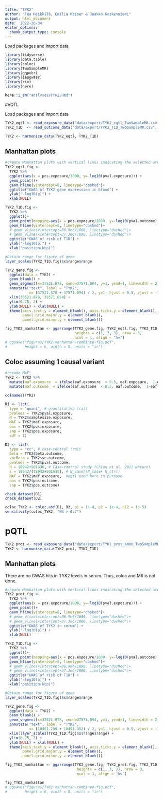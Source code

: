 ---
title: "TYK2"
author: "Tea Heikkilä, Emilia Kaiser & Jaakko Koskenniemi"
output: html_document
date: '2022-26-04'
editor_options:
  chunk_output_type: console
---

  Load packages and import data
```{r}
library(tidyverse)
library(data.table)
library(coloc)
library(TwoSampleMR)
library(ggpubr)
library(ieugwasr)
library(rio)
library(here)

here::i_am("analyses/TYK2.Rmd")

```


#eQTL

Load packages and import data
```{r}

TYK2_eqtl <- read_exposure_data("data/export/TYK2_eqtl_TwoSampleMR.csv", sep=",")
TYK2_T1D  <- read_outcome_data("data/export/TYK2_T1D_TwoSampleMR.csv", sep=",")

TYK2 <- harmonise_data(TYK2_eqtl, TYK2_T1D)

```

## Manhattan plots
```{r}
#create Manhattan plots with vertical lines indicating the selected area (see below 2.4)
TYK2_eqtl.fig <-
  TYK2 %>%
  ggplot(aes(x = pos.exposure/1000, y=-log10(pval.exposure))) +
  geom_point()+
  geom_hline(yintercept=8, linetype="dashed")+
  ggtitle("GWAS of TYK2 gene expression in blood") +
  ylab("-log10(p)") +
  xlab(NULL)

TYK2_T1D.fig <-
  TYK2 %>%
  ggplot()+
  geom_point(mapping=aes(x = pos.exposure/1000, y=-log10(pval.outcome))) +
  geom_hline(yintercept=8, linetype="dashed")+
  # geom_vline(xintercept=36.9e6/1000, linetype="dashed")+
  # geom_vline(xintercept=37.3e6/1000, linetype="dashed")+
  ggtitle("GWAS of risk of T1D") +
  ylab("-log10(p)") +
  xlab("position(kbp)")

#Obtain range for figure of gene
layer_scales(TYK2_T1D.fig)$x$range$range

TYK2_gene.fig <-
  ggplot(data = TYK2) +
  geom_blank() +
  geom_segment(x=37521.878, xend=37571.094, y=1, yend=1, linewidth = 2) +
  annotate("text", label = "TYK2",
           x= (37521.878 + 37571.094) / 2, y=1, hjust = 0.5, vjust = -1) +
  xlim(36521.878, 38571.094) +
  ylim(0.75, 2) +
  ylab(NULL) + xlab(NULL) +
  theme(axis.text.y = element_blank(), axis.ticks.y = element_blank(),
        panel.grid.major.y = element_blank(),
        panel.grid.minor.y = element_blank())

fig_TYK2_manhattan <- ggarrange(TYK2_gene.fig, TYK2_eqtl.fig, TYK2_T1D.fig,
                                heights = c(1, 3, 3), nrow = 3,
                                ncol = 1, align = "hv")
# ggsave("figures/TYK2-manhattan-combined-fig.pdf",
#        height = 6, width = 8, units = "in")
```

## Coloc assuming 1 causal variant
```{r}
#recode MAF
TYK2 <- TYK2 %>%
  mutate(maf.exposure  = ifelse(eaf.exposure  < 0.5, eaf.exposure,  1-eaf.exposure)) %>%
  mutate(maf.outcome  = ifelse(eaf.outcome  < 0.5, eaf.outcome,  1-eaf.outcome))

colnames(TYK2)

D1 <- list(
  type = "quant", # quantitative trait
  pvalues = TYK2$pval.exposure,
  N = TYK2$samplesize.exposure,
  MAF = TYK2$maf.exposure,
  pos = TYK2$pos.exposure,
  snp = TYK2$pos.exposure,
  sdY = 1)

D2 <- list(
  type = "cc", # case-control trait
  Beta = TYK2$beta.outcome,
  varBeta = TYK2$se.outcome,
  pvalues = TYK2$pval.outcome,
  N = 18942+501638, # Case-control study (Chiou et al. 2021 Nature)
  s = 18942/(18942+501638), # N_case/(N_case+ N_ctrl)
  MAF = TYK2$maf.exposure,  #eqtl used here in purpose
  pos = TYK2$pos.outcome,
  snp = TYK2$pos.outcome)

check_dataset(D1)
check_dataset(D2)

coloc_TYK2 <- coloc.abf(D1, D2, p1 = 1e-4, p2 = 1e-4, p12 = 1e-5)
sensitivity(coloc_TYK2, "H4 > 0.7")
```



# pQTL

```{r}
TYK2_prot <- read_exposure_data("data/export/TYK2_prot_anno_TwoSampleMR.csv", sep=",")
TYK2 <- harmonise_data(TYK2_prot, TYK2_T1D)

```


## Manhattan plots

There are no GWAS hits in TYK2 levels in serum. Thus, coloc and MR is not done.

```{r, echo = FALSE, message = "FALSE"}
#create Manhattan plots with vertical lines indicating the selected area (see below 2.4)
TYK2_prot.fig <-
  TYK2 %>%
  ggplot(aes(x = pos.exposure/1000, y=-log10(pval.exposure))) +
  geom_point()+
  geom_hline(yintercept=8, linetype="dashed")+
  # geom_vline(xintercept=36.9e6/1000, linetype="dashed")+
  # geom_vline(xintercept=37.3e6/1000, linetype="dashed")+
  ggtitle("GWAS of TYK2 in serum") +
  ylab("-log10(p)") +
  xlab(NULL)

TYK2_T1D.fig <-
  TYK2 %>%
  ggplot()+
  geom_point(mapping=aes(x = pos.exposure/1000, y=-log10(pval.outcome))) +
  geom_hline(yintercept=8, linetype="dashed")+
  # geom_vline(xintercept=36.9e6/1000, linetype="dashed")+
  # geom_vline(xintercept=37.3e6/1000, linetype="dashed")+
  ggtitle("GWAS of risk of T1D") +
  ylab("-log10(p)") +
  xlab("position(kbp)")

#Obtain range for figure of gene
layer_scales(TYK2_T1D.fig)$x$range$range

TYK2_gene.fig <-
  ggplot(data = TYK2) +
  geom_blank() +
  geom_segment(x=37521.878, xend=37571.094, y=1, yend=1, linewidth = 2) +
  annotate("text", label = "TYK2",
           x= (10461.209 + 10491.352) / 2, y=1, hjust = 0.5, vjust = -1) +
  xlim(layer_scales(TYK2_T1D.fig)$x$range$range) +
  ylim(0.75, 2) +
  ylab(NULL) + xlab(NULL) +
  theme(axis.text.y = element_blank(), axis.ticks.y = element_blank(),
        panel.grid.major.y = element_blank(),
        panel.grid.minor.y = element_blank())

fig_TYK2_manhattan <- ggarrange(TYK2_gene.fig, TYK2_prot.fig, TYK2_T1D.fig,
                                 heights = c(1, 3, 3), nrow = 3,
                                 ncol = 1, align = "hv")

fig_TYK2_manhattan
# ggsave("figures/TYK2-manhattan-combined-fig.pdf",
#        height = 6, width = 8, units = "in")
```


